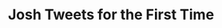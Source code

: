 ---
id: josh-tweets
title: Josh Tweets for the First Time
description: PLACEHOLDER
keywords:
  - trench
---